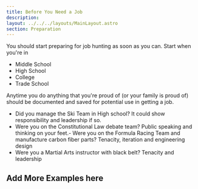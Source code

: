 ```yaml
---
title: Before You Need a Job
description: 
layout: ../../../layouts/MainLayout.astro
section: Preparation
---
```


You should start preparing for job hunting as soon as you can. Start when you're in
- Middle School 
- High School 
- College
- Trade School

Anytime you do anything that you're proud of (or your family is proud of) should be documented and saved for potential use in getting a job. 

- Did you manage the Ski Team in High school? It could show responsibility and leadership if so. 
- Were you on the Constitutional Law debate team? Public speaking and thinking on your feet.- Were you on the Formula Racing Team and manufacture carbon fiber parts? Tenacity, iteration and engineering design
- Were you a Martial Arts instructor with black belt? Tenacity and leadership

## Add More Examples here